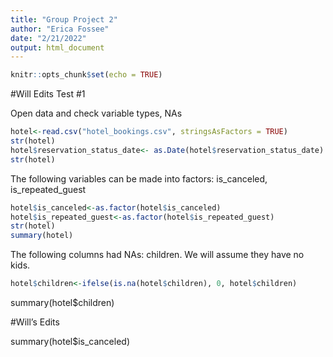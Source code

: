 ```yaml
---
title: "Group Project 2"
author: "Erica Fossee"
date: "2/21/2022"
output: html_document
---
```


```r
knitr::opts_chunk$set(echo = TRUE)
```

#Will Edits Test #1

Open data and check variable types, NAs
```r
hotel<-read.csv("hotel_bookings.csv", stringsAsFactors = TRUE)
str(hotel)
hotel$reservation_status_date<- as.Date(hotel$reservation_status_date)
str(hotel)
```
The following variables can be made into factors:  is_canceled, is_repeated_guest
```r
hotel$is_canceled<-as.factor(hotel$is_canceled)
hotel$is_repeated_guest<-as.factor(hotel$is_repeated_guest)
str(hotel)
summary(hotel)
```
The following columns had NAs: children. We will assume they have no kids. 
```r
hotel$children<-ifelse(is.na(hotel$children), 0, hotel$children)
```

summary(hotel$children)

#Will's Edits

summary(hotel$is_canceled)